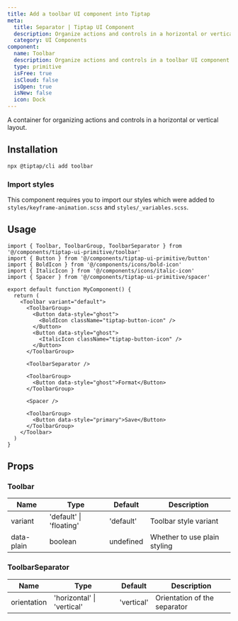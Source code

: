 ```yaml
---
title: Add a toolbar UI component into Tiptap
meta:
  title: Separator | Tiptap UI Component
  description: Organize actions and controls in a horizontal or vertical container. More in the docs!
  category: UI Components
component:
  name: Toolbar
  description: Organize actions and controls in a toolbar UI component.
  type: primitive
  isFree: true
  isCloud: false
  isOpen: true
  isNew: false
  icon: Dock
---
```



A container for organizing actions and controls in a horizontal or vertical layout.

<CodeDemo
  isScrollable
  isSmall
  src="https://template.tiptap.dev/preview/tiptap-ui-primitive/toolbar"
/>

## Installation

```bash
npx @tiptap/cli add toolbar
```

### Import styles

This component requires you to import our styles which were added to `styles/keyframe-animation.scss` and `styles/_variables.scss`.

## Usage

```tsx
import { Toolbar, ToolbarGroup, ToolbarSeparator } from '@/components/tiptap-ui-primitive/toolbar'
import { Button } from '@/components/tiptap-ui-primitive/button'
import { BoldIcon } from '@/components/icons/bold-icon'
import { ItalicIcon } from '@/components/icons/italic-icon'
import { Spacer } from '@/components/tiptap-ui-primitive/spacer'

export default function MyComponent() {
  return (
    <Toolbar variant="default">
      <ToolbarGroup>
        <Button data-style="ghost">
          <BoldIcon className="tiptap-button-icon" />
        </Button>
        <Button data-style="ghost">
          <ItalicIcon className="tiptap-button-icon" />
        </Button>
      </ToolbarGroup>

      <ToolbarSeparator />

      <ToolbarGroup>
        <Button data-style="ghost">Format</Button>
      </ToolbarGroup>

      <Spacer />

      <ToolbarGroup>
        <Button data-style="primary">Save</Button>
      </ToolbarGroup>
    </Toolbar>
  )
}
```

## Props

### Toolbar

| Name       | Type                    | Default   | Description                  |
| ---------- | ----------------------- | --------- | ---------------------------- |
| variant    | 'default' \| 'floating' | 'default' | Toolbar style variant        |
| data-plain | boolean                 | undefined | Whether to use plain styling |

### ToolbarSeparator

| Name        | Type                       | Default    | Description                  |
| ----------- | -------------------------- | ---------- | ---------------------------- |
| orientation | 'horizontal' \| 'vertical' | 'vertical' | Orientation of the separator |
